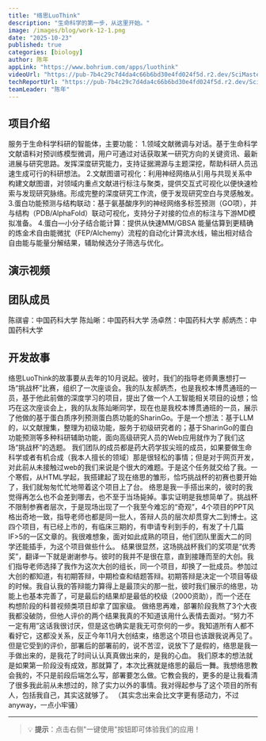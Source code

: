 ```yaml
---
title: "络思LuoThink"
description: "生命科学的第一步，从这里开始。"
image: /images/blog/work-12-1.png
date: "2025-10-23"
published: true
categories: [biology]
author: 陈年
appLink: "https://www.bohrium.com/apps/luothink"
videoUrl: "https://pub-7b4c29c7d4da4c66b6bd30e4fd024f5d.r2.dev/SciMaster-competition/work-video-12.mp4"
techReportUrl: "https://pub-7b4c29c7d4da4c66b6bd30e4fd024f5d.r2.dev/SciMaster-competition/work-report-12.pdf"
teamLeader: "陈年"
---
```


## 项目介绍

服务于生命科学科研的智能体，主要功能：
1.领域文献微调与对话。基于生命科学文献语料对预训练模型微调，用户可通过对话获取某一研究方向的关键资讯、最新进展与研究思路。发挥深度研究能力，支持证据溯源与主题深挖，帮助科研人员迅速生成可行的科研想法。
2.文献图谱可视化：利用神经网络从引用与共现关系中构建文献图谱，对领域内重点文献进行标注与聚类，提供交互式可视化以便快速检索与发现研究脉络。形成完整的深度研究工作流，便于发现研究空白与灵感触发。
3.蛋白功能预测与结构联动：基于氨基酸序列的神经网络多标签预测（GO项），并与结构（PDB/AlphaFold）联动可视化，支持分子对接的位点的标注与下游MD模拟准备。
4.蛋白—小分子结合能计算：提供从快速MM/GBSA 能量估算到更精确的炼金术自由能微扰（FEP/Alchemy）流程的自动化计算流水线，输出相对结合自由能与能量分解结果，辅助候选分子筛选与优化。

## 演示视频

<VideoPlayer
  src="https://pub-7b4c29c7d4da4c66b6bd30e4fd024f5d.r2.dev/SciMaster-competition/work-video-12.mp4"
  poster="/images/blog/work-12-3.png"
/>

## 团队成员

陈祺睿：中国药科大学
陈灿晰：中国药科大学
汤卓然：中国药科大学
郝炳杰：中国药科大学

## 开发故事

络思LuoThink的故事要从去年的10月说起。彼时，我们的指导老师黄惠想打一场“挑战杯”比赛，组织了一次座谈会。我的队友郝炳杰，也是我校本博贯通班的一员，基于他此前做的深度学习的项目，提出了做一个人工智能相关项目的设想；恰巧在这次座谈会上，我的队友陈灿晰同学，现在也是我校本博贯通班的一员，展示了他做的基于蛋白质序列预测蛋白质功能的SharinGo。于是一个想法：基于LLM的，以文献搜集，整理为初级功能，服务于初级研究者的；基于SharinGo的蛋白功能预测等多种科研辅助功能，面向高级研究人员的Web应用就作为了我们这场“挑战杯”的选题。
我们团队的成员都是药大药学拔尖班的成员，如果要做生命科学或者有机合成（我本人擅长的领域）那是很轻松的事情；但是对于网页开发，对此前从未接触过web的我们来说是个很大的难题。于是这个任务就交给了我。一个寒假，从HTML学起，我搭建起了现在络思的雏形，恰巧挑战杯的初赛也要开始了，我们就匆匆忙忙地带着这个项目上了台。
络思是我一手搭出来的，彼时的我觉得再怎么也不会差到哪去，也不至于当场毙掉。事实证明是我想简单了。挑战杯不限制参赛者层次，于是现场出现了一个我至今难忘的“奇观”，4个项目的PPT风格出奇地一致，指导老师也都是同一批人，答辩人员的层次却贯穿大二到博士。这四个项目，有已经上市的，有临床三期的，有申请专利到手的，有发了十几篇IF>5的一区文章的。我很难想象，面对如此成熟的项目，他们团队里面大二的同学还能插手，为这个项目做些什么。
结果很显然，这场挑战杯我们的奖项是“优秀奖”，翻译一下就是谢谢参与。彼时的我并不是很在意，直到接踵而至的大创。我们指导老师选择了我作为这次大创的组长，同一个项目，却换了一批成员。参加过大创的都知道，有初期答辩，中期检查和结题答辩。初期答辩是决定一个项目等级的时候。我自认我的答辩能力算得上是最顶尖的那一批，彼时我们展示的络思，功能上也基本完善了，可是最后的结果却是最低的校级（2000资助），而一个还在构想阶段的科普视频类项目却拿了国家级。
做络思再难，部署阶段我熬了3个大夜我都没破防，但他人评价的两个结果我真的不知道该用什么表情去面对。“努力不一定有用”这话我很讨厌，但是这也确实是我无可奈何的一步。我知道所有人都不看好它，这都没关系，反正今年11月大创结束，络思这个项目也该跟我说再见了。但是它受到的评价，部署后的部署前的，说不苦涩，说放下了是假的，络思是我一手做出来的，是我花了时间认认真真做出来的，是我的心血。
我们原本的想法就是如果第一阶段没有成效，那就算了，本次比赛就是络思的最后一舞。我想络思教会我的，不只是前段后端怎么写，部署要怎么做。它教会我的，更多的是让我看清了很多我此前从未想过的，除了实力以外的事情。我对得起参与了这个项目的所有人，包括我自己，其实这就够了。
（其实念出来会比文字更有感动力，不过anyway，一点小牢骚）

---

> 💡 **提示**：点击右侧"一键使用"按钮即可体验我们的应用！
